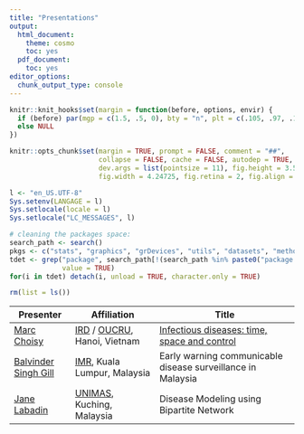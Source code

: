 ```yaml
---
title: "Presentations"
output:
  html_document:
    theme: cosmo
    toc: yes
  pdf_document:
    toc: yes
editor_options: 
  chunk_output_type: console
---
```


<!--
IMAGES:
Insert them with: ![alt text](image.png)
You can also resize them if needed: convert image.png -resize 50% image.png
If you want to center the image, go through HTML code:
<div style="text-align:center"><img src ="image.png"/></div>

REFERENCES:
For references: Put all the bibTeX references in the file "references.bib"
in the current folder and cite the references as @key or [@key] in the text.
Uncomment the bibliography field in the above header and put a "References"
title wherever you want to display the reference list.
-->

```r
knitr::knit_hooks$set(margin = function(before, options, envir) {
  if (before) par(mgp = c(1.5, .5, 0), bty = "n", plt = c(.105, .97, .13, .97))
  else NULL
})

knitr::opts_chunk$set(margin = TRUE, prompt = FALSE, comment = "##",
                      collapse = FALSE, cache = FALSE, autodep = TRUE,
                      dev.args = list(pointsize = 11), fig.height = 3.5,
                      fig.width = 4.24725, fig.retina = 2, fig.align = "center")

l <- "en_US.UTF-8"
Sys.setenv(LANGAGE = l)
Sys.setlocale(locale = l)
Sys.setlocale("LC_MESSAGES", l)

# cleaning the packages space:
search_path <- search()
pkgs <- c("stats", "graphics", "grDevices", "utils", "datasets", "methods", "base")
tdet <- grep("package", search_path[!(search_path %in% paste0("package:", pkgs))],
             value = TRUE)
for(i in tdet) detach(i, unload = TRUE, character.only = TRUE)

rm(list = ls())
```


Presenter            | Affiliation                 | Title
-------------------- | --------------------------- | --------------------------------------------
[Marc Choisy](http://marcchoisy.free.fr)          | [IRD](http://marcchoisy.free.fr) / [OUCRU](http://www.oucru.org), Hanoi, Vietnam | [Infectious diseases: time, space and control](http://choisy.github.io/DMo2019/presentations/time_space_control.pdf)
[Balvinder Singh Gill](https://www.researchgate.net/profile/Balvinder_Gill2) | [IMR](https://www.imr.gov.my), Kuala Lumpur, Malaysia | Early warning communicable disease surveillance in Malaysia
[Jane Labadin](http://www.archive.unimas.my/faculties/fcsit/jane-labadin.html)      | [UNIMAS](http://www.unimas.my), Kuching, Malaysia | Disease Modeling using Bipartite Network
